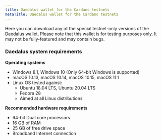 ```yaml
---
title: Daedalus wallet for the Cardano testnets
metaTitle: Daedalus wallet for the Cardano testnets
---
```



Here you can download any of the special testnet-only versions of the Daedalus
wallet. Please note that this wallet is for testing purposes only. It may not be
fully-featured and may contain bugs.

### Daedalus system requirements

**Operating systems**

- Windows 8.1, Windows 10 (Only 64-bit Windows is supported)
- macOS 10.13, macOS 10.14, macOS 10.15, macOS 11.1
- Linux OS tested against:
  - Ubuntu 18.04 LTS, Ubuntu 20.04 LTS
  - Fedora 28
  - Aimed at all Linux distributions

**Recommended hardware requirements**

- 64-bit Dual core processors
- 16 GB of RAM
- 25 GB of free drive space
- Broadband Internet connection

<WalletDownloaders env="preview" />
<WalletDownloaders env="preprod" />
